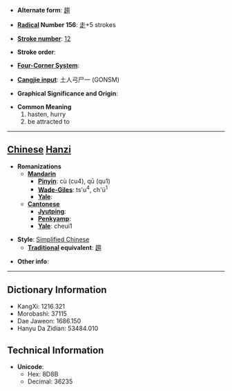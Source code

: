 * '''Alternate form''': [[趨]]

* '''[[Wiktionary:Chinese radical index| Radical]] Number 156''': [[Wiktionary:Chinese radical index 走|走]]+5 strokes

* '''[[Wiktionary:Chinese total strokes index|Stroke number]]''': [[Wiktionary:Chinese total strokes index 12|12]]

* '''Stroke order''': 

* '''[[Wiktionary:Chinese four corner index|Four-Corner System]]''': 

* '''[[Wiktionary:Chinese Cangjie index|Cangjie input]]''': 土人弓尸一 (GONSM)

* '''Graphical Significance and Origin''': 

* '''Common Meaning'''
*#hasten, hurry
*# be attracted to


----

== [[Chinese]] [[Hanzi]] ==

* '''Romanizations'''
** '''[[Mandarin]]'''
*** '''[[Pinyin]]''': cù (cu4), qū (qu1)
*** '''[[Wade-Giles]]''': ts'u<sup>4</sup>, ch'ü<sup>1</sup>
*** '''[[Yale]]''': 
** '''[[Cantonese]]'''
*** '''[[Jyutping]]''':
*** '''[[Penkyamp]]''': 
*** '''[[Yale]]''': cheui1

* '''Style''': [[Simplified Chinese]] 
** '''[[Traditional Chinese|Traditional]] equivalent''': [[趨]]

* '''Other info''': 

----

== Dictionary Information ==

* KangXi: 1216.321
* Morobashi: 37115
* Dae Jaweon: 1686.150
* Hanyu Da Zidian: 53484.010

== Technical Information ==

* '''Unicode''':
** Hex: 8D8B
** Decimal: 36235